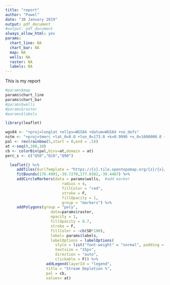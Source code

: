 ```yaml
---
title: "report"
author: "Pawel"
date: "30 January 2019"
output: pdf_document
#output: pdf_document
always_allow_html: yes
params:
  chart_line: NA
  chart_bar: NA
  map: NA
  wells: NA
  raster: NA
  labels: NA
---
```




This is my report

```r
#params$map
params$chart_line
params$chart_bar
#params$wells
#params$raster
#params$labels
```

```r
library(leaflet)

wgs84 <- "+proj=longlat +ellps=WGS84 +datum=WGS84 +no_defs"
nztm <- "+proj=tmerc +lat_0=0.0 +lon_0=173.0 +k=0.9996 +x_0=1600000.0 +y_0=10000000.0 +datum=WGS84 +units=m"
pal <- rev(rainbow(5,start = 0,end = .5))
at <-seq(0,100,10)
cb <- colorBin(pal,bins=at,domain = at)
perc_s <- c("Q50","Q10","Q90")

  leaflet() %>% 
     addTiles((urlTemplate = "https://{s}.tile.opentopomap.org/{z}/{x}/{y}.png") ) %>%
     fitBounds(176.4991,-39.7270,177.0382,-39.4487) %>% 
     addCircleMarkers(data = params$wells,  #add marker
                         radius = 4,
                         fillColor = "red",
                         stroke = F,
                         fillOpacity = 1,
                         group = "markers") %>%
     addPolygons(group = "poly",
                    data=params$raster,
                    opacity = 1,
                    fillOpacity = 0.7,
                    stroke = F,
                    fillColor = ~cb(SD*100),
                    label= params$labels,
                    labelOptions = labelOptions(
                      style = list("font-weight" = "normal", padding = "3px 8px"),
                      textsize = "15px",
                      direction = "auto",
                      clickable = F)) %>% 
                  addLegend(layerId = "legend",
                  title = "Stream Depletion %",
                  pal = cb,
                  values= at) 

```